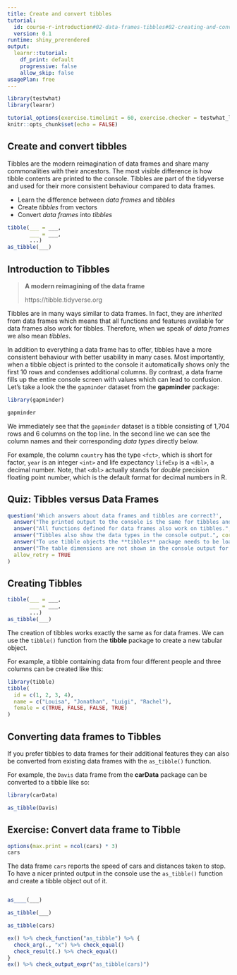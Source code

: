 ```yaml
---
title: Create and convert tibbles
tutorial:
  id: course-r-introduction#02-data-frames-tibbles#02-creating-and-converting-tibbles
  version: 0.1
runtime: shiny_prerendered
output:
  learnr::tutorial:
    df_print: default
    progressive: false
    allow_skip: false
usagePlan: free
---
```


```r
library(testwhat)
library(learnr)

tutorial_options(exercise.timelimit = 60, exercise.checker = testwhat_learnr)
knitr::opts_chunk$set(echo = FALSE)
```

## Create and convert tibbles

Tibbles are the modern reimagination of data frames and share many commonalities with their ancestors. The most visible difference is how tibble contents are printed to the console. Tibbles are part of the tidyverse and used for their more consistent behaviour compared to data frames.

- Learn the difference between *data frames* and *tibbles*
- Create *tibbles* from vectors
- Convert *data frames* into *tibbles*

```r
tibble(___ = ___, 
       ___ = ___, 
       ...)
as_tibble(___)
```

## Introduction to Tibbles

> **A modern reimagining of the data frame**
>
> https://tibble.tidyverse.org

Tibbles are in many ways similar to data frames. In fact, they are *inherited* from data frames which means that all functions and features available for data frames also work for tibbles. Therefore, when we speak of *data frames* we also mean *tibbles*.

In addition to everything a data frame has to offer, tibbles have a more consistent behaviour with better usability in many cases. Most importantly, when a tibble object is printed to the console it automatically shows only the first 10 rows and condenses additional columns. By contrast, a data frame fills up the entire console screen with values which can lead to confusion. Let's take a look the the `gapminder` dataset from the **gapminder** package:

```r
library(gapminder)
```

```r
gapminder
```

We immediately see that the `gapminder` dataset is a tibble consisting of 1,704 rows and 6 columns on the top line. In the second line we can see the column names and their corresponding *data types* directly below.

For example, the column `country` has the type `<fct>`, which is short for factor, `year` is an integer `<int>` and life expectancy `lifeExp` is a `<dbl>`, a decimal number. Note, that `<dbl>` actually stands for *double* precision floating point number, which is the default format for decimal numbers in R.

## Quiz: Tibbles versus Data Frames

```r
question('Which answers about data frames and tibbles are correct?',
  answer("The printed output to the console is the same for tibbles and data frames", message = "The console output is one of the few differences between tibbles and data frames."),
  answer("All functions defined for data frames also work on tibbles.", correct = TRUE),
  answer("Tibbles also show the data types in the console output.", correct = TRUE),
  answer("To use tibble objects the **tibbles** package needs to be loaded.", correct = TRUE),
  answer("The table dimensions are not shown in the console output for tibbles.", message = "The dimensions are shown in the very first row of the console output."),
  allow_retry = TRUE
)
```

## Creating Tibbles

```r
tibble(___ = ___, 
       ___ = ___, 
       ...)
as_tibble(___)
```

The creation of tibbles works exactly the same as for data frames. We can use the `tibble()` function from the **tibble** package to create a new tabular object.

For example, a tibble containing data from four different people and three columns can be created like this:

```r
library(tibble)
tibble(
  id = c(1, 2, 3, 4),
  name = c("Louisa", "Jonathan", "Luigi", "Rachel"),
  female = c(TRUE, FALSE, FALSE, TRUE)
)
```

## Converting data frames to Tibbles

If you prefer tibbles to data frames for their additional features they can also be converted from existing data frames with the `as_tibble()` function. 

For example, the `Davis` data frame from the **carData** package can be converted to a tibble like so:

```r
library(carData)
```

```r
as_tibble(Davis)
```

## Exercise: Convert data frame to Tibble

```r
options(max.print = ncol(cars) * 3)
cars
```

The data frame `cars` reports the speed of cars and distances taken to stop. To have a nicer printed output in the console use the `as_tibble()` function and create a tibble object out of it.

```r
```

```r
as____(___)
```

```r
as_tibble(___)
```

```r
as_tibble(cars)
```

```r
ex() %>% check_function("as_tibble") %>% {
  check_arg(., "x") %>% check_equal()
  check_result(.) %>% check_equal()
}
ex() %>% check_output_expr("as_tibble(cars)")
```
